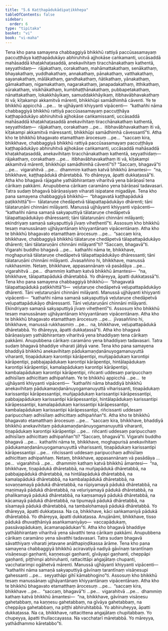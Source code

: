 ```yaml
---
title: "5.6 Kaṭṭhapādukādipaṭikkhepa"
tableOfContents: false
sidebar:
  order: 6
type: "tipitaka"
basket: "vi"
book: "vi-maha"
---
```



<DynamicBreadcrumb />

<Division number="250" book="vi-maha" e="ch" v="3" p="276">

<Paragraph number="1157" book="vi-maha">
Tena kho pana samayena chabbaggiyā bhikkhū rattiyā paccūsasamayaṃ paccuṭṭhāya kaṭṭhapādukāyo abhiruhitvā ajjhokāse caṅkamanti, uccāsaddā mahāsaddā khaṭakhaṭasaddā, anekavihitaṃ tiracchānakathaṃ kathentā, seyyathidaṃ—  rājakathaṃ, corakathaṃ, mahāmattakathaṃ, senākathaṃ, bhayakathaṃ, yuddhakathaṃ, annakathaṃ, pānakathaṃ, vatthakathaṃ, sayanakathaṃ, mālākathaṃ, gandhakathaṃ, ñātikathaṃ, yānakathaṃ, gāmakathaṃ, nigamakathaṃ, nagarakathaṃ, janapadakathaṃ, itthikathaṃ, sūrakathaṃ, visikhākathaṃ, kumbhaṭṭhānakathaṃ, pubbapetakathaṃ, nānattakathaṃ, lokakkhāyikaṃ, samuddakkhāyikaṃ, itibhavābhavakathaṃ iti vā; kīṭakampi akkamitvā mārenti, bhikkhūpi samādhimhā cāventi. Ye te bhikkhū appicchā …pe…  te ujjhāyanti khiyyanti vipācenti—  “kathañhi nāma chabbaggiyā bhikkhū rattiyā paccūsasamayaṃ paccuṭṭhāya kaṭṭhapādukāyo abhiruhitvā ajjhokāse caṅkamissanti, uccāsaddā mahāsaddā khaṭakhaṭasaddā anekavihitaṃ tiracchānakathaṃ kathentā, seyyathidaṃ—  rājakathaṃ, corakathaṃ …pe…  itibhavābhavakathaṃ iti vā, kīṭakampi akkamitvā māressanti, bhikkhūpi samādhimhā cāvessantī”ti. Atha kho te bhikkhū bhagavato etamatthaṃ ārocesuṃ …pe…  “saccaṃ kira, bhikkhave, chabbaggiyā bhikkhū rattiyā paccūsasamayaṃ paccuṭṭhāya kaṭṭhapādukāyo abhiruhitvā ajjhokāse caṅkamanti, uccāsaddā mahāsaddā khaṭakhaṭasaddā, anekavihitaṃ tiracchānakathaṃ kathentā, seyyathidaṃ—  rājakathaṃ, corakathaṃ …pe…  itibhavābhavakathaṃ iti vā, kīṭakampi akkamitvā mārenti, bhikkhūpi samādhimhā cāventī”ti? “Saccaṃ, bhagavā”ti …pe…  vigarahitvā …pe…  dhammiṃ kathaṃ katvā bhikkhū āmantesi—  “na, bhikkhave, kaṭṭhapādukā dhāretabbā. Yo dhāreyya, āpatti dukkaṭassā”ti.
</Paragraph>

<Paragraph number="1158" book="vi-maha">
Atha kho bhagavā rājagahe yathābhirantaṃ viharitvā yena bārāṇasī tena cārikaṃ pakkāmi. Anupubbena cārikaṃ caramāno yena bārāṇasī tadavasari. Tatra sudaṃ bhagavā bārāṇasiyaṃ viharati isipatane migadāye. Tena kho pana samayena chabbaggiyā bhikkhū—  “bhagavatā kaṭṭhapādukā paṭikkhittā”ti—  tālataruṇe chedāpetvā tālapattapādukāyo dhārenti; tāni tālataruṇāni chinnāni milāyanti. Manussā ujjhāyanti khiyyanti vipācenti—  “kathañhi nāma samaṇā sakyaputtiyā tālataruṇe chedāpetvā tālapattapādukāyo dhāressanti; tāni tālataruṇāni chinnāni milāyanti; ekindriyaṃ samaṇā sakyaputtiyā jīvaṃ viheṭhentī”ti.
</Paragraph>

<Paragraph number="1159" book="vi-maha">
Assosuṃ kho bhikkhū tesaṃ manussānaṃ ujjhāyantānaṃ khiyyantānaṃ vipācentānaṃ. Atha kho te bhikkhū bhagavato etamatthaṃ ārocesuṃ …pe…  “saccaṃ kira, bhikkhave, chabbaggiyā bhikkhū tālataruṇe chedāpetvā tālapattapādukāyo dhārenti; tāni tālataruṇāni chinnāni milāyantī”ti? “Saccaṃ, bhagavā”ti. Vigarahi buddho bhagavā …pe…  kathañhi nāma te, bhikkhave, moghapurisā tālataruṇe chedāpetvā tālapattapādukāyo dhāressanti; tāni tālataruṇāni chinnāni milāyanti. Jīvasaññino hi, bhikkhave, manussā rukkhasmiṃ. Netaṃ, bhikkhave, appasannānaṃ vā pasādāya …pe…  vigarahitvā …pe…  dhammiṃ kathaṃ katvā bhikkhū āmantesi—  “na, bhikkhave, tālapattapādukā dhāretabbā. Yo dhāreyya, āpatti dukkaṭassā”ti.
</Paragraph>

<Paragraph number="1160" book="vi-maha">
Tena kho pana samayena chabbaggiyā bhikkhū—  “bhagavatā tālapattapādukā paṭikkhittā”ti—  veḷutaruṇe chedāpetvā veḷupattapādukāyo dhārenti. Tāni veḷutaruṇāni chinnāni milāyanti. Manussā ujjhāyanti khiyyanti vipācenti—  “kathañhi nāma samaṇā sakyaputtiyā veḷutaruṇe chedāpetvā veḷupattapādukāyo dhāressanti. Tāni veḷutaruṇāni chinnāni milāyanti. Ekindriyaṃ samaṇā sakyaputtiyā jīvaṃ viheṭhentī”ti. Assosuṃ kho bhikkhū tesaṃ manussānaṃ ujjhāyantānaṃ khiyyantānaṃ vipācentānaṃ. Atha kho te bhikkhū bhagavato etamatthaṃ ārocesuṃ …pe…  jīvasaññino hi, bhikkhave, manussā rukkhasmiṃ …pe…  na, bhikkhave, veḷupattapādukā dhāretabbā. Yo dhāreyya, āpatti dukkaṭassā”ti.
</Paragraph>

</Division>
<Division number="251" book="vi-maha" e="ch" v="3" p="278">

<Paragraph number="1161" book="vi-maha">
Atha kho bhagavā bārāṇasiyaṃ yathābhirantaṃ viharitvā yena bhaddiyaṃ tena cārikaṃ pakkāmi. Anupubbena cārikaṃ caramāno yena bhaddiyaṃ tadavasari. Tatra sudaṃ bhagavā bhaddiye viharati jātiyā vane. Tena kho pana samayena bhaddiyā bhikkhū anekavihitaṃ pādukamaṇḍanānuyogamanuyuttā viharanti, tiṇapādukaṃ karontipi kārāpentipi, muñjapādukaṃ karontipi kārāpentipi, pabbajapādukaṃ karontipi kārāpentipi, hintālapādukaṃ karontipi kārāpentipi, kamalapādukaṃ karontipi kārāpentipi, kambalapādukaṃ karontipi kārāpentipi, riñcanti uddesaṃ paripucchaṃ adhisīlaṃ adhicittaṃ adhipaññaṃ. Ye te bhikkhū appicchā …pe…  te ujjhāyanti khiyyanti vipācenti—  “kathañhi nāma bhaddiyā bhikkhū anekavihitaṃ pādukamaṇḍanānuyogamanuyuttā viharissanti, tiṇapādukaṃ karissantipi kārāpessantipi, muñjapādukaṃ karissantipi kārāpessantipi, pabbajapādukaṃ karissantipi kārāpessantipi, hintālapādukaṃ karissantipi kārāpessantipi, kamalapādukaṃ karissantipi kārāpessantipi, kambalapādukaṃ karissantipi kārāpessantipi, riñcissanti uddesaṃ paripucchaṃ adhisīlaṃ adhicittaṃ adhipaññan”ti.
</Paragraph>

<Paragraph number="1162" book="vi-maha">
Atha kho te bhikkhū bhagavato etamatthaṃ ārocesuṃ …pe…  “saccaṃ kira, bhikkhave, bhaddiyā bhikkhū anekavihitaṃ pādukamaṇḍanānuyogamanuyuttā viharanti, tiṇapādukaṃ karontipi kārāpentipi …pe…  riñcanti uddesaṃ paripucchaṃ adhisīlaṃ adhicittaṃ adhipaññan”ti? “Saccaṃ, bhagavā”ti. Vigarahi buddho bhagavā …pe…  kathañhi nāma te, bhikkhave, moghapurisā anekavihitaṃ pādukamaṇḍanānuyogamanuyuttā viharissanti, tiṇapādukaṃ karissantipi kārāpessantipi …pe…  riñcissanti uddesaṃ paripucchaṃ adhisīlaṃ adhicittaṃ adhipaññaṃ. Netaṃ, bhikkhave, appasannānaṃ vā pasādāya …pe…  vigarahitvā …pe…  dhammiṃ kathaṃ katvā bhikkhū āmantesi—  “na, bhikkhave, tiṇapādukā dhāretabbā, na muñjapādukā dhāretabbā, na pabbajapādukā dhāretabbā, na hintālapādukā dhāretabbā, na kamalapādukā dhāretabbā, na kambalapādukā dhāretabbā, na sovaṇṇamayā pādukā dhāretabbā, na rūpiyamayā pādukā dhāretabbā, na maṇimayā pādukā dhāretabbā, na veḷuriyamayā pādukā dhāretabbā, na phalikamayā pādukā dhāretabbā, na kaṃsamayā pādukā dhāretabbā, na kācamayā pādukā dhāretabbā, na tipumayā pādukā dhāretabbā, na sīsamayā pādukā dhāretabbā, na tambalohamayā pādukā dhāretabbā. Yo dhāreyya, āpatti dukkaṭassa. Na ca, bhikkhave, kāci saṅkamaniyā pādukā dhāretabbā. Yo dhāreyya, āpatti dukkaṭassa. Anujānāmi, bhikkhave, tisso pādukā dhuvaṭṭhāniyā asaṅkamaniyāyo—  vaccapādukaṃ, passāvapādukaṃ, ācamanapādukan”ti.
</Paragraph>

</Division>
<Division number="252" book="vi-maha" e="ch" v="3" p="279">

<Paragraph number="1163" book="vi-maha">
Atha kho bhagavā bhaddiye yathābhirantaṃ viharitvā yena sāvatthi tena cārikaṃ pakkāmi. Anupubbena cārikaṃ caramāno yena sāvatthi tadavasari. Tatra sudaṃ bhagavā sāvatthiyaṃ viharati jetavane anāthapiṇḍikassa ārāme. Tena kho pana samayena chabbaggiyā bhikkhū aciravatiyā nadiyā gāvīnaṃ tarantīnaṃ visāṇesupi gaṇhanti, kaṇṇesupi gaṇhanti, gīvāyapi gaṇhanti, cheppāpi gaṇhanti, piṭṭhimpi abhiruhanti, rattacittāpi aṅgajātaṃ chupanti, vacchatarimpi ogāhetvā mārenti. Manussā ujjhāyanti khiyyanti vipācenti—  “kathañhi nāma samaṇā sakyaputtiyā gāvīnaṃ tarantīnaṃ visāṇesupi gahessanti …pe…  seyyathāpi gihī kāmabhogino”ti.
</Paragraph>

<Paragraph number="1164" book="vi-maha">
Assosuṃ kho bhikkhū tesaṃ manussānaṃ ujjhāyantānaṃ khiyyantānaṃ vipācentānaṃ. Atha kho te bhikkhū bhagavato etamatthaṃ ārocesuṃ …pe…  “saccaṃ kira, bhikkhave …pe…  “saccaṃ, bhagavā”ti …pe…  vigarahitvā …pe…  dhammiṃ kathaṃ katvā bhikkhū āmantesi—  “na, bhikkhave, gāvīnaṃ visāṇesu gahetabbaṃ, na kaṇṇesu gahetabbaṃ, na gīvāya gahetabbaṃ, na cheppāya gahetabbaṃ, na piṭṭhi abhiruhitabbā. Yo abhiruheyya, āpatti dukkaṭassa. Na ca, bhikkhave, rattacittena aṅgajātaṃ chupitabbaṃ. Yo chupeyya, āpatti thullaccayassa. Na vacchatarī māretabbā. Yo māreyya, yathādhammo kāretabbo”ti.
</Paragraph>
</Division>
